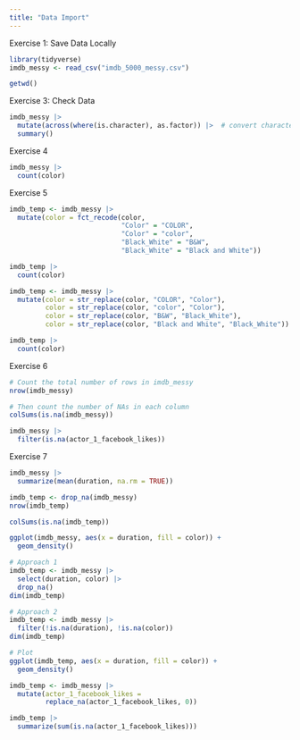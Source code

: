```yaml
---
title: "Data Import"
---
```


Exercise 1: Save Data Locally

```r
library(tidyverse)
imdb_messy <- read_csv("imdb_5000_messy.csv")

getwd()
```

Exercise 3: Check Data

```r
imdb_messy |>
  mutate(across(where(is.character), as.factor)) |>  # convert characters to factors in order to summarize
  summary()
```

Exercise 4

```r
imdb_messy |> 
  count(color)
```

Exercise 5

```r
imdb_temp <- imdb_messy |> 
  mutate(color = fct_recode(color,
                            "Color" = "COLOR",
                            "Color" = "color",
                            "Black_White" = "B&W",
                            "Black_White" = "Black and White"))

imdb_temp |> 
  count(color)
```

```r
imdb_temp <- imdb_messy |> 
  mutate(color = str_replace(color, "COLOR", "Color"),
         color = str_replace(color, "color", "Color"),
         color = str_replace(color, "B&W", "Black_White"),
         color = str_replace(color, "Black and White", "Black_White"))

imdb_temp |> 
  count(color)
```

Exercise 6

```r
# Count the total number of rows in imdb_messy
nrow(imdb_messy)
```

```r
# Then count the number of NAs in each column
colSums(is.na(imdb_messy))
```

```r
imdb_messy |> 
  filter(is.na(actor_1_facebook_likes))
```

Exercise 7

```r
imdb_messy |> 
  summarize(mean(duration, na.rm = TRUE))
```

```r
imdb_temp <- drop_na(imdb_messy)
nrow(imdb_temp)
```

```r
colSums(is.na(imdb_temp))
```

```r
ggplot(imdb_messy, aes(x = duration, fill = color)) +
  geom_density()
```

```r
# Approach 1
imdb_temp <- imdb_messy |> 
  select(duration, color) |> 
  drop_na()
dim(imdb_temp)
```

```r
# Approach 2
imdb_temp <- imdb_messy |> 
  filter(!is.na(duration), !is.na(color))
dim(imdb_temp)
```

```r
# Plot
ggplot(imdb_temp, aes(x = duration, fill = color)) +
  geom_density()
```

```r
imdb_temp <- imdb_messy |> 
  mutate(actor_1_facebook_likes =
         replace_na(actor_1_facebook_likes, 0))

imdb_temp |> 
  summarize(sum(is.na(actor_1_facebook_likes)))
```
